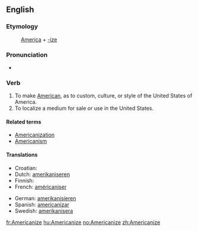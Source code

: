 ==English==

===Etymology===
:[[America]] + [[-ize]]

===Pronunciation===
*{{audio|en-us-Americanize.ogg|Audio (US)}}

===Verb===
{{en-verb|Americaniz|ing}}

# To make [[American]], as to custom, culture, or style of the United States of America.
# To localize a medium for sale or use in the United States.

====Related terms====
* [[Americanization]]
* [[Americanism]]

====Translations====
{{top}}
* Croatian: {{t-|hr|amerikanizirati}}
* Dutch: [[amerikaniseren]]
* Finnish: {{t-|fi|amerikkalaistaa}}
* French: [[américaniser]]
{{mid}}
* German: [[amerikanisieren]]
* Spanish: [[americanizar]]
* Swedish: [[amerikanisera]]
{{bottom}}

[[fr:Americanize]]
[[hu:Americanize]]
[[no:Americanize]]
[[zh:Americanize]]